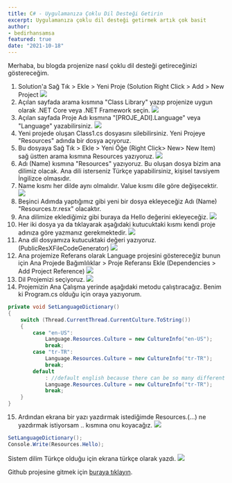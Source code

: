 ```yaml
---
title: C# - Uygulamanıza Çoklu Dil Desteği Getirin
excerpt: Uygulamanıza çoklu dil desteği getirmek artık çok basit
author:
- bedirhansamsa
featured: true
date: "2021-10-18"
---
```

Merhaba, bu blogda projenize nasıl çoklu dil desteği getireceğinizi göstereceğim.

1. Solution'a Sağ Tık > Ekle > Yeni Proje (Solution Right Click > Add > New Project
![](/blog-02/img.png)
2. Açılan sayfada arama kısmına "Class Library" yazıp projenize uygun olarak .NET Core veya .NET Framework seçin.
![](/blog-02/img_1.png)
3. Açılan sayfada Proje Adı kısmına "[PROJE_ADI].Language" veya "Language" yazabilirsiniz.
![](/blog-02/img_2.png)
4. Yeni projede oluşan Class1.cs dosyasını silebilirsiniz. Yeni Projeye "Resources" adında bir dosya açıyoruz.
5. Bu dosyaya Sağ Tık > Ekle > Yeni Öğe (Right Click> New> New Item) sağ üstten arama kısmına Resources yazıyoruz.
![](/blog-02/img_3.png)
6. Adı (Name) kısmına "Resources" yazıyoruz. Bu oluşan dosya bizim ana dilimiz olacak. Ana dili isterseniz Türkçe yapabilirsiniz, kişisel tavsiyem İngilizce olmasıdır.
7. Name kısmı her dilde aynı olmalıdır. Value kısmı dile göre değişecektir.
![](/blog-02/img_4.png)
8. Beşinci Adımda yaptığımız gibi yeni bir dosya ekleyeceğiz Adı (Name) "Resources.tr.resx" olacaktır.
9. Ana dilimize eklediğimiz gibi buraya da Hello değerini ekleyeceğiz.
![](/blog-02/img_5.png)
10. Her iki dosya ya da tıklayarak aşağıdaki kutucuktaki kısmı kendi proje adınıza göre yazmanız gerekmektedir.
![](/blog-02/img_8.png)
11. Ana dil dosyamıza kutucuktaki değeri yazıyoruz. (PublicResXFileCodeGenerator)
![](/blog-02/img_9.png)
10. Ana projemize Referans olarak Language projesini göstereceğiz bunun için Ana Projede  Bağımlılıklar > Proje Referansı Ekle (Dependencies > Add Project Reference)
![](/blog-02/img_6.png)
11. Dil Projemizi seçiyoruz.
![](/blog-02/img_7.png)
11. Projemizin Ana Çalışma yerinde aşağıdaki metodu çalıştıracağız. Benim ki Program.cs olduğu için oraya yazıyorum.
```csharp
private void SetLanguageDictionary()
{
    switch (Thread.CurrentThread.CurrentCulture.ToString())
    {
        case "en-US":
            Language.Resources.Culture = new CultureInfo("en-US");
            break;
        case "tr-TR":
            Language.Resources.Culture = new CultureInfo("tr-TR");
            break;
        default
            : //default english because there can be so many different system language, we rather fallback on english in this case.
            Language.Resources.Culture = new CultureInfo("tr-TR");
            break;
    }
}
```

15. Ardından ekrana bir yazı yazdırmak istediğimde Resources.(...) ne yazdırmak istiyorsam .. kısmına onu koyacağız.
![](/blog-02/img_10.png)
```csharp
SetLanguageDictionary();
Console.Write(Resources.Hello);
```
Sistem dilim Türkçe olduğu için ekrana türkçe olarak yazdı.
![](/blog-02/img_11.png)

Github projesine gitmek için [buraya tıklayın](https://github.com/BEDIRHANSAMSA/MultiLang).
